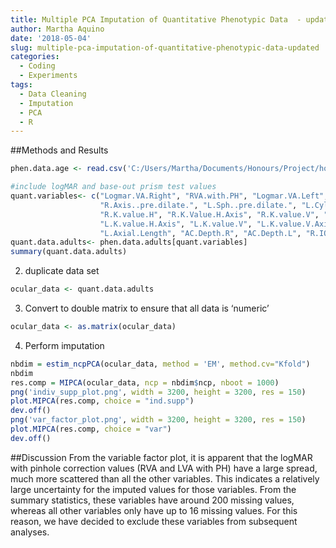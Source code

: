 ```yaml
---
title: Multiple PCA Imputation of Quantitative Phenotypic Data  - updated
author: Martha Aquino
date: '2018-05-04'
slug: multiple-pca-imputation-of-quantitative-phenotypic-data-updated
categories:
  - Coding
  - Experiments
tags:
  - Data Cleaning
  - Imputation
  - PCA
  - R
---
```



##Methods and Results 
```r
phen.data.age <- read.csv('C:/Users/Martha/Documents/Honours/Project/honours.project/Data/NIES_master_database-age.csv')

#include logMAR and base-out prism test values 
quant.variables<- c("Logmar.VA.Right", "RVA.with.PH", "Logmar.VA.Left", "LVA.with.PH", "R.Sph..pre.dilate.", "R.Cyl..pre.dilate.",
                    "R.Axis..pre.dilate.", "L.Sph..pre.dilate.", "L.Cyl..pre.dilate.", "L.Axis..pre.dilate.",
                    "R.K.value.H", "R.K.Value.H.Axis", "R.K.value.V", "R.K.value.V.Axis", "L.K.value.H",
                    "L.K.value.H.Axis", "L.K.value.V", "L.K.value.V.Axis", "R.Pachimetry", "L.Pachimetry", "R.Axial.Length",
                    "L.Axial.Length", "AC.Depth.R", "AC.Depth.L", "R.IOP.mmHg", "L.IOP.mmHg", "CDR.RE", "CDR.LE")
quant.data.adults<- phen.data.adults[quant.variables]
summary(quant.data.adults)
```

2. duplicate data set 
```r
ocular_data <- quant.data.adults
```

3.  Convert to double matrix to ensure that all data is 'numeric'
```r
ocular_data <- as.matrix(ocular_data)
```

4. Perform imputation
```r
nbdim = estim_ncpPCA(ocular_data, method = 'EM', method.cv="Kfold")
nbdim
res.comp = MIPCA(ocular_data, ncp = nbdim$ncp, nboot = 1000)
png('indiv_supp_plot.png', width = 3200, height = 3200, res = 150)
plot.MIPCA(res.comp, choice = "ind.supp") 
dev.off()
png('var_factor_plot.png', width = 3200, height = 3200, res = 150)
plot.MIPCA(res.comp, choice = "var") 
dev.off()
```

##Discussion 
From the variable factor plot, it is apparent that the logMAR with pinhole correction values (RVA and LVA with PH) have a large spread, much more scattered than all the other variables. This indicates a relatively large uncertainty for the imputed values for those variables. From the summary statistics, these variables have around 200 missing values, whereas all other variables only have up to 16 missing values. For this reason, we have decided to exclude these variables from subsequent analyses. 